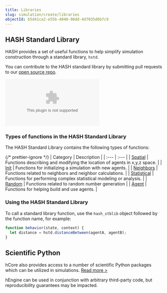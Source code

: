 ```yaml
---
title: Libraries
slug: simulation/create/libraries
objectId: b5d41ca2-e55b-4040-98dd-4d7035d6b7c9
---
```


## HASH Standard Library

HASH provides a set of useful functions to help simplify simulation construction through a standard library, `hstd`.

You can contribute to the HASH standard library by submitting pull requests to our [open source repo](https://github.com/hashintel/hash/tree/main/apps/engine/stdlib).

<Embed
  type="youtube"
  url="https://youtu.be/0pABnjlWjPY"
  caption="Using HASH Standard Library Functions"
/>

### Types of functions in the HASH Standard Library

The HASH Standard Library contains the following types of functions:

{/* prettier-ignore */}
| Category | Description |
| :--- | :--- |
| [Spatial](hash/spatial) | Functions describing and modifying the location of agents in x,y,z space. |
| [Init](hash/init) | Functions for initializing a simulation with new agents. |
| [Neighbors](hash/neighbors) | Functions related to neighbors and neighbor calculations. |
| [Statistical](hash/javascript-libraries) | Functions for performing complex statistical modeling or analysis. |
| [Random](hash/random) | Functions related to random number generation |
| [Agent](hash/agent) | Functions for helping build and use agents. |

### Using the HASH Standard Library

To call a standard library function, use the `hash_stblib` object followed by the function name, for example:

```javascript
function behavior(state, context) {
  let distance = hstd.distanceBetween(agentA, agentB);
}
```

## Scientific Python

hCore also provides access to a number of scientific Python packages which can be utilized in simulations. [Read more &gt;](/docs/simulations/create/libraries/python-packages)

hEngine can be used in conjunction with arbitrary third-party code, but reproducibility guarantees may be impacted.
